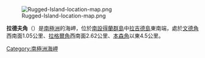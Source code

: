 [[Image:Rugged-Island-location-map.png|thumb]]

'''拉德夫角'''（{{lang-en|Radev Point}}）是[[南極洲|南極洲]]的海岬，位於[[南設得蘭群島|南設得蘭群島]]中[[拉吉德島_(南設得蘭群島)|拉吉德島]]東南端，處於[[文德角|文德角]]西南面1.05公里、[[拉格爾角|拉格爾角]]西南面2.62公里、[[本森角|本森角]]以東4.5公里。

{{coord|62|38|24.9|S|61|12|06|W|display=title}}

{{Antarctica-geo-stub}}
[[Category:南極洲海岬|Category:南極洲海岬]]